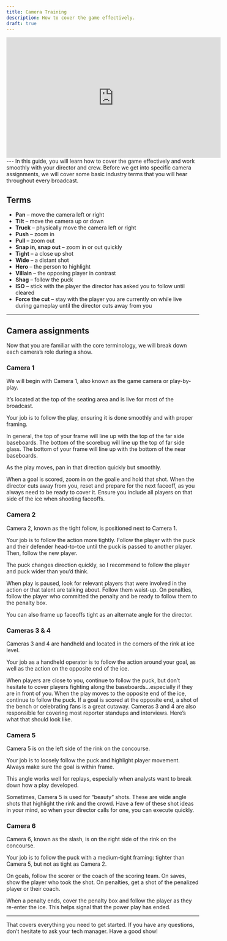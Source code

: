 ```yaml
---
title: Camera Training
description: How to cover the game effectively. 
draft: true
---
```

<iframe width="560" height="315" src="https://www.youtube.com/embed/jjm3gyI1n8k?si=cVKVczmXPLNWpaYq" title="YouTube video player" frameborder="0" allow="accelerometer; autoplay; clipboard-write; encrypted-media; gyroscope; picture-in-picture; web-share" referrerpolicy="strict-origin-when-cross-origin" allowfullscreen></iframe>
---
In this guide, you will learn how to cover the game effectively and work smoothly with your director and crew. Before we get into specific camera assignments, we will cover some basic industry terms that you will hear throughout every broadcast.

## Terms
- **Pan** – move the camera left or right
- **Tilt** – move the camera up or down
- **Truck** – physically move the camera left or right
- **Push** – zoom in
- **Pull** – zoom out
- **Snap in, snap out** – zoom in or out quickly
- **Tight** – a close up shot
- **Wide** – a distant shot
- **Hero** – the person to highlight
- **Villain** – the opposing player in contrast
- **Shag** – follow the puck
- **ISO** – stick with the player the director has asked you to follow until cleared
- **Force the cut** – stay with the player you are currently on while live during gameplay until the director cuts away from you

---
## Camera assignments
Now that you are familiar with the core terminology, we will break down each camera’s role during a show.

### Camera 1
We will begin with Camera 1, also known as the game camera or play-by-play.

It’s located at the top of the seating area and is live for most of the broadcast.

Your job is to follow the play, ensuring it is done smoothly and with proper framing.

In general, the top of your frame will line up with the top of the far side baseboards. The bottom of the scorebug will line up the top of far side glass. The bottom of your frame will line up with the bottom of the near baseboards. 

As the play moves, pan in that direction quickly but smoothly. 

When a goal is scored, zoom in on the goalie and hold that shot. When the director cuts away from you, reset and prepare for the next faceoff, as you always need to be ready to cover it. Ensure you include all players on that side of the ice when shooting faceoffs.

### Camera 2
Camera 2, known as the tight follow, is positioned next to Camera 1.

Your job is to follow the action more tightly. Follow the player with the puck and their defender head-to-toe until the puck is passed to another player. Then, follow the new player.

The puck changes direction quickly, so I recommend to follow the player and puck wider than you’d think.

When play is paused, look for relevant players that were involved in the action or that talent are talking about. Follow them waist-up. On penalties, follow the player who committed the penalty and be ready to follow them to the penalty box.

You can also frame up faceoffs tight as an alternate angle for the director.

### Cameras 3 & 4
Cameras 3 and 4 are handheld and located in the corners of the rink at ice level.

Your job as a handheld operator is to follow the action around your goal, as well as the action on the opposite end of the ice.

When players are close to you, continue to follow the puck, but don’t hesitate to cover players fighting along the baseboards…especially if they are in front of you. When the play moves to the opposite end of the ice, continue to follow the puck. If a goal is scored at the opposite end, a shot of the bench or celebrating fans is a great cutaway.
Cameras 3 and 4 are also responsible for covering most reporter standups and interviews. Here’s what that should look like.

### Camera 5
Camera 5 is on the left side of the rink on the concourse.

Your job is to loosely follow the puck and highlight player movement. Always make sure the goal is within frame.

This angle works well for replays, especially when analysts want to break down how a play developed.

Sometimes, Camera 5 is used for “beauty” shots. These are wide angle shots that highlight the rink and the crowd. Have a few of these shot ideas in your mind, so when your director calls for one, you can execute quickly.

### Camera 6

Camera 6, known as the slash, is on the right side of the rink on the concourse.

Your job is to follow the puck with a medium-tight framing: tighter than Camera 5, but not as tight as Camera 2.

On goals, follow the scorer or the coach of the scoring team. On saves, show the player who took the shot. On penalties, get a shot of the penalized player or their coach.

When a penalty ends, cover the penalty box and follow the player as they re-enter the ice. This helps signal that the power play has ended.

---
That covers everything you need to get started. If you have any questions, don’t hesitate to ask your tech manager. Have a good show!